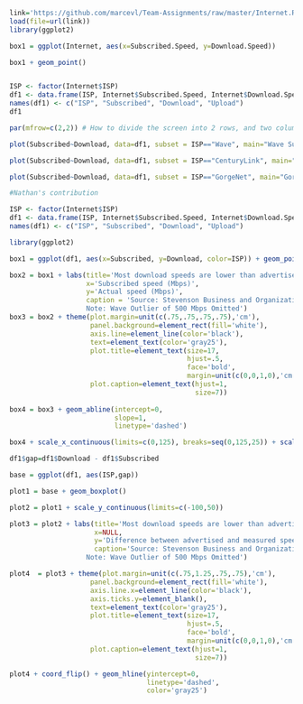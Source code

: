 

```r
link='https://github.com/marcevl/Team-Assignments/raw/master/Internet.RData'
load(file=url(link))
library(ggplot2)

box1 = ggplot(Internet, aes(x=Subscribed.Speed, y=Download.Speed))

box1 + geom_point()



```


```r
ISP <- factor(Internet$ISP)
df1 <- data.frame(ISP, Internet$Subscribed.Speed, Internet$Download.Speed, Internet$Upload.Speed)
names(df1) <- c("ISP", "Subscribed", "Download", "Upload")
df1
```

```r
par(mfrow=c(2,2)) # How to divide the screen into 2 rows, and two columns, with the boxplots first plotted by/across the rows:

plot(Subscribed~Download, data=df1, subset = ISP=="Wave", main="Wave Subscribed vs Download Speed") 

plot(Subscribed~Download, data=df1, subset = ISP=="CenturyLink", main="Century Link Subscribed vs Download Speed")

plot(Subscribed~Download, data=df1, subset = ISP=="GorgeNet", main="GorgeNet Subscribed vs Actual Download")

```


```r

#Nathan's contribution

ISP <- factor(Internet$ISP)
df1 <- data.frame(ISP, Internet$Subscribed.Speed, Internet$Download.Speed, Internet$Upload.Speed)
names(df1) <- c("ISP", "Subscribed", "Download", "Upload")

library(ggplot2)

box1 = ggplot(df1, aes(x=Subscribed, y=Download, color=ISP)) + geom_point()

box2 = box1 + labs(title='Most download speeds are lower than advertised',
                   x='Subscribed speed (Mbps)',
                   y='Actual speed (Mbps)',
                   caption = 'Source: Stevenson Business and Organization Internet Survey 
                   Note: Wave Outlier of 500 Mbps Omitted')
box3 = box2 + theme(plot.margin=unit(c(.75,.75,.75,.75),'cm'),
                    panel.background=element_rect(fill='white'),
                    axis.line=element_line(color='black'),
                    text=element_text(color='gray25'),
                    plot.title=element_text(size=17,
                                            hjust=.5,
                                            face='bold',
                                            margin=unit(c(0,0,1,0),'cm')),
                    plot.caption=element_text(hjust=1,
                                              size=7))
  
box4 = box3 + geom_abline(intercept=0, 
                          slope=1,
                          linetype='dashed')

box4 + scale_x_continuous(limits=c(0,125), breaks=seq(0,125,25)) + scale_y_continuous(limits=c(0,125), breaks=seq(0,125,25))

```

```r

df1$gap=df1$Download - df1$Subscribed

base = ggplot(df1, aes(ISP,gap)) 

plot1 = base + geom_boxplot()

plot2 = plot1 + scale_y_continuous(limits=c(-100,50))

plot3 = plot2 + labs(title='Most download speeds are lower than advertised',
                     x=NULL,
                     y='Difference between advertised and measured speeds',
                     caption='Source: Stevenson Business and Organization Internet Survey 
                   Note: Wave Outlier of 500 Mbps Omitted')

plot4  = plot3 + theme(plot.margin=unit(c(.75,1.25,.75,.75),'cm'),
                    panel.background=element_rect(fill='white'),
                    axis.line.x=element_line(color='black'),
                    axis.ticks.y=element_blank(),
                    text=element_text(color='gray25'),
                    plot.title=element_text(size=17,
                                            hjust=.5,
                                            face='bold',
                                            margin=unit(c(0,0,1,0),'cm')),
                    plot.caption=element_text(hjust=1,
                                              size=7))

plot4 + coord_flip() + geom_hline(yintercept=0,
                                  linetype='dashed',
                                  color='gray25')

```

